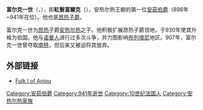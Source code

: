 '''富尔克一世'''（{{lang-en|Fulk I of Anjou}}，{{bd|?||941年||}}），即'''紅髮富爾克'''（{{lang-fr|Foulques le Roux}}），安热尔热王朝的第一位[[安茹伯爵|安茹伯爵]]（898年~941年在位）。他也是[[昂热子爵|昂热子爵]]。

富尔克一世为[[昂热|昂热]]子爵[[安热尔热|安热尔热]]之子。他积极扩展昂热子爵领地，于930年使其升格为伯国。他与[[诺曼人|诺曼人]]进行过多次斗争，并力图影响[[布列塔尼|布列塔尼]]地区。907年，富尔克一世曾夺取[[南特|南特]]，但后来又被迫将其放弃。

== 外部链接 ==
* [https://www.webcitation.org/69LfOfOIL?url=http://sbaldw.home.mindspring.com/hproject/prov/fulk0001.htm Fulk I of Anjou]
{{start box}}
{{s-before|[[厄德|厄德]]}}
{{s-title|[[安茹伯爵|安茹伯爵]]}}
{{s-after|[[富尔克二世|富尔克二世]]}}
{{end}}

[[Category:安茹伯爵|Category:安茹伯爵]]
[[Category:941年逝世|Category:941年逝世]]
[[Category:10世纪法国人|Category:10世纪法国人]]
[[Category:安热尔热家族|Category:安热尔热家族]]